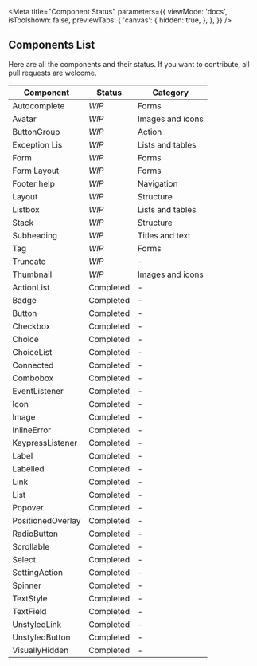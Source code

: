 
<Meta
  title="Component Status"
  parameters={{
    viewMode: 'docs',
    isToolshown: false,
    previewTabs: {
      'canvas': {
        hidden: true,
      },
    },
  }}
/>

## Components List

Here are all the components and their status. If you want to contribute, all pull requests are welcome.

| Component           | Status          | Category |
| ---                 | ---             | ---         |
| Autocomplete        | *WIP*           | Forms |
| Avatar              | *WIP*           | Images and icons |
| ButtonGroup         | *WIP*           | Action |
| Exception Lis       | *WIP*           | Lists and tables |
| Form                | *WIP*           | Forms |
| Form Layout         | *WIP*           | Forms |
| Footer help         | *WIP*           | Navigation |
| Layout              | *WIP*           | Structure |
| Listbox             | *WIP*           | Lists and tables |
| Stack               | *WIP*           | Structure |
| Subheading          | *WIP*           | Titles and text |
| Tag                 | *WIP*           | Forms |
| Truncate            | *WIP*           | - |
| Thumbnail           | *WIP*           | Images and icons |
| ActionList          | Completed       | - |
| Badge               | Completed       | - |
| Button              | Completed       | - |
| Checkbox            | Completed       | - |
| Choice              | Completed       | - |
| ChoiceList          | Completed       | - |
| Connected           | Completed       | - |
| Combobox            | Completed       | - |
| EventListener       | Completed       | - |
| Icon                | Completed       | - |
| Image               | Completed       | - |
| InlineError         | Completed       | - |
| KeypressListener    | Completed       | - |
| Label               | Completed       | - |
| Labelled            | Completed       | - |
| Link                | Completed       | - |
| List                | Completed       | - |
| Popover             | Completed       | - |
| PositionedOverlay   | Completed       | - |
| RadioButton         | Completed       | - |
| Scrollable          | Completed       | - |
| Select              | Completed       | - |
| SettingAction       | Completed       | - |
| Spinner             | Completed       | - |
| TextStyle           | Completed       | - |
| TextField           | Completed       | - |
| UnstyledLink        | Completed       | - |
| UnstyledButton      | Completed       | - |
| VisuallyHidden      | Completed       | - |
